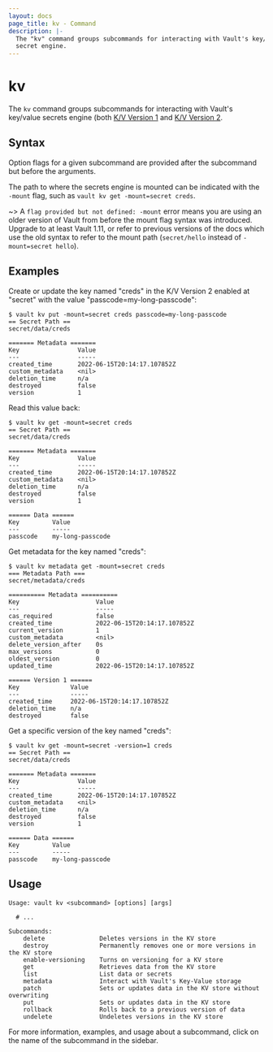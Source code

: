 ```yaml
---
layout: docs
page_title: kv - Command
description: |-
  The "kv" command groups subcommands for interacting with Vault's key/value
  secret engine.
---
```


# kv

The `kv` command groups subcommands for interacting with Vault's key/value
secrets engine (both [K/V Version 1](/docs/secrets/kv/kv-v1) and [K/V
Version 2](/docs/secrets/kv/kv-v2).

## Syntax

Option flags for a given subcommand are provided after the subcommand but before the arguments.

The path to where the secrets engine is mounted can be indicated with the `-mount` flag, such as `vault kv get -mount=secret creds`.

~> A `flag provided but not defined: -mount` error means you are using an older version of Vault from before the 
mount flag syntax was introduced. Upgrade to at least Vault 1.11, or refer to previous versions of the docs 
which use the old syntax to refer to the mount path (`secret/hello` instead of `-mount=secret hello`).

## Examples

Create or update the key named "creds" in the K/V Version 2 enabled at "secret"
with the value "passcode=my-long-passcode":

```shell-session
$ vault kv put -mount=secret creds passcode=my-long-passcode
== Secret Path ==
secret/data/creds

======= Metadata =======
Key                Value
---                -----
created_time       2022-06-15T20:14:17.107852Z
custom_metadata    <nil>
deletion_time      n/a
destroyed          false
version            1
```

Read this value back:

```shell-session
$ vault kv get -mount=secret creds
== Secret Path ==
secret/data/creds

======= Metadata =======
Key                Value
---                -----
created_time       2022-06-15T20:14:17.107852Z
custom_metadata    <nil>
deletion_time      n/a
destroyed          false
version            1

====== Data ======
Key         Value
---         -----
passcode    my-long-passcode
```

Get metadata for the key named "creds":

```shell-session
$ vault kv metadata get -mount=secret creds
=== Metadata Path ===
secret/metadata/creds

========== Metadata ==========
Key                     Value
---                     -----
cas_required            false
created_time            2022-06-15T20:14:17.107852Z
current_version         1
custom_metadata         <nil>
delete_version_after    0s
max_versions            0
oldest_version          0
updated_time            2022-06-15T20:14:17.107852Z

====== Version 1 ======
Key              Value
---              -----
created_time     2022-06-15T20:14:17.107852Z
deletion_time    n/a
destroyed        false
```

Get a specific version of the key named "creds":

```shell-session
$ vault kv get -mount=secret -version=1 creds
== Secret Path ==
secret/data/creds

======= Metadata =======
Key                Value
---                -----
created_time       2022-06-15T20:14:17.107852Z
custom_metadata    <nil>
deletion_time      n/a
destroyed          false
version            1

====== Data ======
Key         Value
---         -----
passcode    my-long-passcode
```

## Usage

```text
Usage: vault kv <subcommand> [options] [args]

  # ...

Subcommands:
    delete               Deletes versions in the KV store
    destroy              Permanently removes one or more versions in the KV store
    enable-versioning    Turns on versioning for a KV store
    get                  Retrieves data from the KV store
    list                 List data or secrets
    metadata             Interact with Vault's Key-Value storage
    patch                Sets or updates data in the KV store without overwriting
    put                  Sets or updates data in the KV store
    rollback             Rolls back to a previous version of data
    undelete             Undeletes versions in the KV store
```

For more information, examples, and usage about a subcommand, click on the name
of the subcommand in the sidebar.
